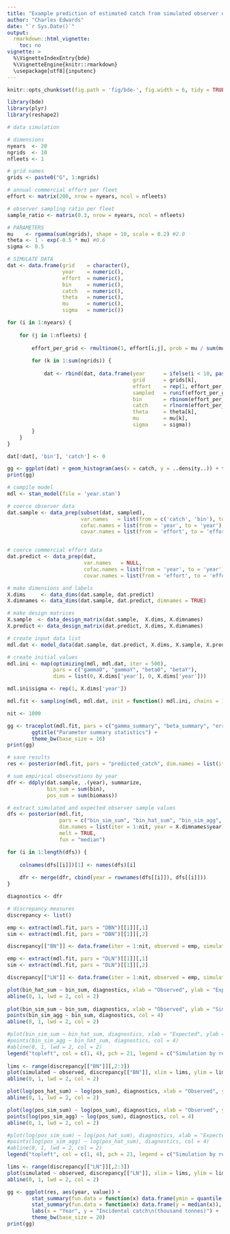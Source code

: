 ```yaml
---
title: "Example prediction of estimated catch from simulated observer data"
author: "Charles Edwards"
date: "`r Sys.Date()`"
output:
  rmarkdown::html_vignette:
    toc: no
vignette: >
  %\VignetteIndexEntry{bde}
  %\VignetteEngine{knitr::rmarkdown}
  \usepackage[utf8]{inputenc}
---
```


```r
knitr::opts_chunk$set(fig.path = 'fig/bde-', fig.width = 6, tidy = TRUE, tidy.opts = list(blank = TRUE, width.cutoff = 105), message = FALSE, warning = FALSE, collapse = TRUE, comment = "#>")

```

```r
library(bde)
library(plyr)
library(reshape2)
```

```r
# data simulation

# dimensions
nyears  <- 20
ngrids  <- 10
nfleets <- 1

# grid names
grids <- paste0("G", 1:ngrids)

# annual commercial effort per fleet
effort <- matrix(200, nrow = nyears, ncol = nfleets)

# observer sampling ratio per fleet
sample_ratio <- matrix(0.3, nrow = nyears, ncol = nfleets)

# PARAMETERS
mu    <- rgamma(sum(ngrids), shape = 10, scale = 0.2) #2.0
theta <- 1 - exp(-0.5 * mu) #0.6
sigma <- 0.5

# SIMULATE DATA
dat <- data.frame(grid    = character(),
                  year    = numeric(),
                  effort  = numeric(), 
                  bin     = numeric(), 
                  catch   = numeric(),
                  theta   = numeric(),
                  mu      = numeric(),
                  sigma   = numeric())

for (i in 1:nyears) {
    
    for (j in 1:nfleets) {
    
        effort_per_grid <- rmultinom(1, effort[i,j], prob = mu / sum(mu))[,1]
        
        for (k in 1:sum(ngrids)) {
    
            dat <- rbind(dat, data.frame(year      = ifelse(i < 10, paste0("0", as.character(i)), as.character(i)),
                                         grid      = grids[k], 
                                         effort    = rep(1, effort_per_grid[k]), 
                                         sampled   = runif(effort_per_grid[k]) < sample_ratio[i, j],
                                         bin       = rbinom(effort_per_grid[k], 1, theta[k]), 
                                         catch     = rlnorm(effort_per_grid[k], log(mu[k]), sigma),
                                         theta     = theta[k],
                                         mu        = mu[k],
                                         sigma     = sigma))
        }
    }
}

dat[!dat[, 'bin'], 'catch'] <- 0
```

```r
gg <- ggplot(dat) + geom_histogram(aes(x = catch, y = ..density..)) + theme_bw() + ggtitle("Semi-continuous catch data")
print(gg)
```

```r
# compile model
mdl <- stan_model(file = 'year.stan')
```

```r
# coerce observer data
dat.sample <- data_prep(subset(dat, sampled), 
                        var.names   = list(from = c('catch', 'bin'), to = c('biomass', 'bin')), 
                        cofac.names = list(from = 'year', to = 'year'), 
                        covar.names = list(from = 'effort', to = 'effort'))


# coerce commercial effort data
dat.predict <- data_prep(dat, 
                         var.names   = NULL,
                         cofac.names = list(from = 'year', to = 'year'),
                         covar.names = list(from = 'effort', to = 'effort'))

# make dimensions and labels
X.dims     <- data_dims(dat.sample, dat.predict)
X.dimnames <- data_dims(dat.sample, dat.predict, dimnames = TRUE)

# make design matrices
X.sample  <- data_design_matrix(dat.sample,  X.dims, X.dimnames)
X.predict <- data_design_matrix(dat.predict, X.dims, X.dimnames)

# create input data list
mdl.dat <- model_data(dat.sample, dat.predict, X.dims, X.sample, X.predict)

# create initial values
mdl.ini <- map(optimizing(mdl, mdl.dat, iter = 500), 
               pars = c("gamma0", "gammaY", "beta0", "betaY"), 
               dims = list(0, X.dims['year'], 0, X.dims['year']))

mdl.ini$sigma <- rep(1, X.dims['year'])

mdl.fit <- sampling(mdl, mdl.dat, init = function() mdl.ini, chains = 1)

nit <- 1000
```

```r
gg <- traceplot(mdl.fit, pars = c("gamma_summary", "beta_summary", "error_summary")) + 
        ggtitle("Parameter summary statistics") +
        theme_bw(base_size = 16)
print(gg)
```

```r
# save results
res <- posterior(mdl.fit, pars = "predicted_catch", dim.names = list(iter = 1:nit, year = X.dimnames$year), melt = TRUE)[[1]]
```

```r
# sum empirical observations by year
dfr <- ddply(dat.sample, .(year), summarize, 
             bin_sum = sum(bin),
             pos_sum = sum(biomass))

# extract simulated and expected observer sample values 
dfs <- posterior(mdl.fit, 
                 pars = c("bin_sim_sum", "bin_hat_sum", "bin_sim_agg", "pos_sim_sum", "pos_hat_sum", "pos_sim_agg"), 
                 dim.names = list(iter = 1:nit, year = X.dimnames$year), 
                 melt = TRUE, 
                 fun = "median")

for (i in 1:length(dfs)) {
    
    colnames(dfs[[i]])[1] <- names(dfs)[i]
    
    dfr <- merge(dfr, cbind(year = rownames(dfs[[i]]), dfs[[i]]))  
}

diagnostics <- dfr

# discrepancy measures
discrepancy <- list()

emp <- extract(mdl.fit, pars = "DBN")[[1]][,1]
sim <- extract(mdl.fit, pars = "DBN")[[1]][,2]

discrepancy[["BN"]] <- data.frame(iter = 1:nit, observed = emp, simulated = sim)

emp <- extract(mdl.fit, pars = "DLN")[[1]][,1]
sim <- extract(mdl.fit, pars = "DLN")[[1]][,2]

discrepancy[["LN"]] <- data.frame(iter = 1:nit, observed = emp, simulated = sim)
```

```r
plot(bin_hat_sum ~ bin_sum, diagnostics, xlab = "Observed", ylab = "Expected"); mtext("Binomial model\n", adj = 0)
abline(0, 1, lwd = 2, col = 2)
    
plot(bin_sim_sum ~ bin_sum, diagnostics, xlab = "Observed", ylab = "Simulated");
points(bin_sim_agg ~ bin_sum, diagnostics, col = 4)
abline(0, 1, lwd = 2, col = 2)

#plot(bin_sim_sum ~ bin_hat_sum, diagnostics, xlab = "Expected", ylab = "Simulated")
#points(bin_sim_agg ~ bin_hat_sum, diagnostics, col = 4)
#abline(0, 1, lwd = 2, col = 2)
legend("topleft", col = c(1, 4), pch = 21, legend = c("Simulation by record", "Aggregate simulation"), bty = "n")
        
lims <- range(discrepancy[["BN"]][,2:3])
plot(simulated ~ observed, discrepancy[["BN"]], xlim = lims, ylim = lims, xlab = "Observed vs. Expected", ylab = "Simulated vs. Expected")
abline(0, 1, lwd = 2, col = 2)

plot(log(pos_hat_sum) ~ log(pos_sum), diagnostics, xlab = "Observed", ylab = "Expected"); mtext("log-Normal model\n", adj = 0)
abline(0, 1, lwd = 2, col = 2)

plot(log(pos_sim_sum) ~ log(pos_sum), diagnostics, xlab = "Observed", ylab = "Simulated")
points(log(pos_sim_agg) ~ log(pos_sum), diagnostics, col = 4)
abline(0, 1, lwd = 2, col = 2)

#plot(log(pos_sim_sum) ~ log(pos_hat_sum), diagnostics, xlab = "Expected", ylab = "Simulated")
#points(log(pos_sim_agg) ~ log(pos_hat_sum), diagnostics, col = 4)
#abline(0, 1, lwd = 2, col = 2)
legend("topleft", col = c(1, 4), pch = 21, legend = c("Simulation by record", "Aggregate simulation"), bty = "n")

lims <- range(discrepancy[["LN"]][,2:3])
plot(simulated ~ observed, discrepancy[["LN"]], xlim = lims, ylim = lims, xlab = "Observed vs. Expected", ylab = "Simulated vs. Expected")
abline(0, 1, lwd = 2, col = 2)

```

```r
gg <- ggplot(res, aes(year, value)) + 
        stat_summary(fun.data = function(x) data.frame(ymin = quantile(x, 0.05), ymax = quantile(x, 0.95)), geom = "ribbon", alpha = 0.4) +
        stat_summary(fun.data = function(x) data.frame(y = median(x)), geom = "line", size = 2) +
        labs(x = "Year", y = "Incidental catch\n(thousand tonnes)") +
        theme_bw(base_size = 20)
print(gg)

```





